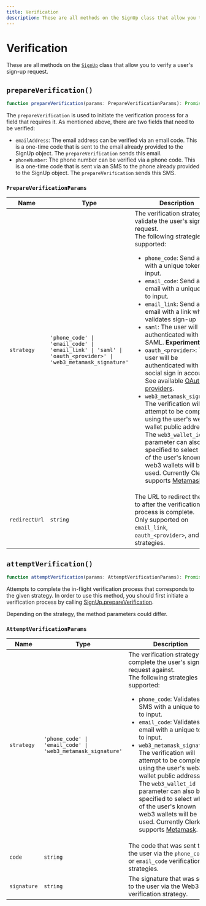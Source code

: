 ---
title: Verification
description: These are all methods on the SignUp class that allow you to verify a user's sign-up request.
---

# Verification

These are all methods on the [`SignUp`](/docs/references/javascript/sign-up/sign-up) class that allow you to verify a user's sign-up request.

## `prepareVerification()`

```typescript
function prepareVerification(params: PrepareVerificationParams): Promise<SignUp>;
```

The `prepareVerification` is used to initiate the verification process for a field that requires it. As mentioned above, there are two fields that need to be verified:

- `emailAddress`: The email address can be verified via an email code. This is a one-time code that is sent to the email already provided to the SignUp object. The `prepareVerification` sends this email.
- `phoneNumber`: The phone number can be verified via a phone code. This is a one-time code that is sent via an SMS to the phone already provided to the SignUp object. The `prepareVerification` sends this SMS.

### `PrepareVerificationParams`

| Name | Type | Description |
| --- | --- | --- |
| `strategy` | `'phone_code' \| 'email_code' \| 'email_link' \| 'saml' \| 'oauth_<provider>' \| 'web3_metamask_signature'` | The verification strategy to validate the user's sign-up request.<br/>The following strategies are supported:<br/><ul><li>`phone_code`: Send an SMS with a unique token to input.</li><li>`email_code`: Send an email with a unique token to input.</li><li>`email_link`: Send an email with a link which validates sign-up</li><li>`saml`: The user will be authenticated with SAML. **Experimental**</li><li>`oauth_<provider>`: The user will be authenticated with their social sign in account. See available [OAuth providers](/docs/references/javascript/types/oauth#o-auth-provider).</li><li>`web3_metamask_signature`: The verification will attempt to be completed using the user's web3 wallet public address. The `web3_wallet_id` parameter can also be specified to select which of the user's known web3 wallets will be used. Currently Clerk supports [Metamask](https://metamask.io/).</li></ul> |
| `redirectUrl` | `string` | The URL to redirect the user to after the verification process is complete.<br />Only supported on `email_link`, `oauth_<provider>`, and `saml` strategies. |

## `attemptVerification()`

```typescript
function attemptVerification(params: AttemptVerificationParams): Promise<SignUp>;
```

Attempts to complete the in-flight verification process that corresponds to the given strategy. In order to use this method, you should first initiate a verification process by calling [SignUp.prepareVerification](/docs/references/javascript/sign-up/verification#prepare-verification).

Depending on the strategy, the method parameters could differ.

### `AttemptVerificationParams`

| Name | Type | Description |
| --- | --- | --- |
| `strategy` | `'phone_code' \| 'email_code' \| 'web3_metamask_signature'` | The verification strategy to complete the user's sign-up request against.<br/>The following strategies are supported:<br/><ul><li>`phone_code`: Validates an SMS with a unique token to input.</li><li>`email_code`: Validates an email with a unique token to input.</li><li>`web3_metamask_signature`: The verification will attempt to be completed using the user's web3 wallet public address. The `web3_wallet_id` parameter can also be specified to select which of the user's known web3 wallets will be used. Currently Clerk supports [Metamask](https://metamask.io/).</li></ul> |
| `code` | `string` | The code that was sent to the user via the `phone_code` or `email_code` verification strategies. |
| `signature` | `string` | The signature that was sent to the user via the Web3 verification strategy. |

